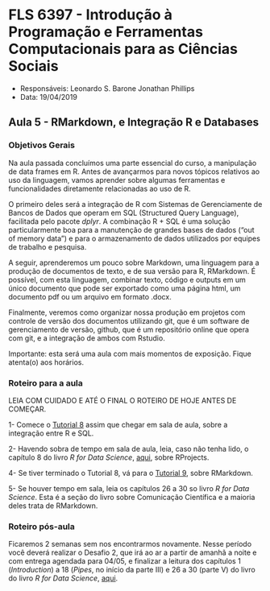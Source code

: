 #  FLS 6397 - Introdução à Programação e Ferramentas Computacionais para as Ciências Sociais

- Responsáveis: Leonardo S. Barone Jonathan Phillips
- Data: 19/04/2019

## Aula 5 -  RMarkdown, e Integração R e Databases

### Objetivos Gerais

Na aula passada concluímos uma parte essencial do curso, a manipulação de data frames em R. Antes de avançarmos para novos tópicos relativos ao uso da linguagem, vamos aprender sobre algumas ferramentas e funcionalidades diretamente relacionadas ao uso de R.

O primeiro deles será a integração de R com Sistemas de Gerenciamente de Bancos de Dados que operam em SQL (Structured Query Language), facilitada pelo pacote _dplyr_. A combinação R + SQL é uma solução particularmente boa para a manutenção de grandes bases de dados ("out of memory data") e para o armazenamento de dados utilizados por equipes de trabalho e pesquisa.

A seguir, aprenderemos um pouco sobre Markdown, uma linguagem para a produção de documentos de texto, e de sua versão para R, RMarkdown. É possível, com esta linguagem, combinar texto, código e outputs em um único documento que pode ser exportado como uma página html, um documento pdf ou um arquivo em formato .docx.

Finalmente, veremos como organizar nossa produção em projetos com controle de versão dos documentos utilizando git, que é um software de gerenciamento de versão, github, que é um repositório online que opera com git, e a integração de ambos com Rstudio.

Importante: esta será uma aula com mais momentos de exposição. Fique atenta(o) aos horários.

### Roteiro para a aula

LEIA COM CUIDADO E ATÉ O FINAL O ROTEIRO DE HOJE ANTES DE COMEÇAR.

1- Comece o [Tutorial 8](https://jonnyphillips.github.io/FLS6397_2019/tutorials/tutorial08.html) assim que chegar em sala de aula, sobre a integração entre R e SQL.

2- Havendo sobra de tempo em sala de aula, leia, caso não tenha lido, o capítulo 8 do livro _R for Data Science_, [aqui](http://r4ds.had.co.nz/workflow-projects.html), sobre RProjects.

4- Se tiver terminado o Tutorial 8, vá para o [Tutorial 9](https://jonnyphillips.github.io/FLS6397_2019/tutorials/tutorial09.html), sobre RMarkdown.

5- Se houver tempo em sala, leia os capítulos 26 a 30 so livro _R for Data Science_. Esta é a seção do livro sobre Comunicação Científica e a maioria deles trata de RMarkdown.

### Roteiro pós-aula

Ficaremos 2 semanas sem nos encontrarmos novamente. Nesse período você deverá realizar o Desafio 2, que irá ao ar a partir de amanhã a noite e com entrega agendada para 04/05, e finalizar a leitura dos capítulos 1 (_Introduction_) a 18 (_Pipes_, no início da parte III) e 26 a 30 (parte V) do livro do livro _R for Data Science_, [aqui](http://r4ds.had.co.nz/).